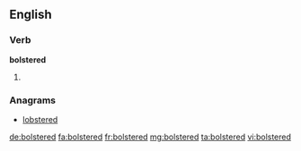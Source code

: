 ==English==

===Verb===
'''bolstered'''

# {{past of|bolster}}

===Anagrams===
* [[lobstered#English|lobstered]]

[[de:bolstered]]
[[fa:bolstered]]
[[fr:bolstered]]
[[mg:bolstered]]
[[ta:bolstered]]
[[vi:bolstered]]